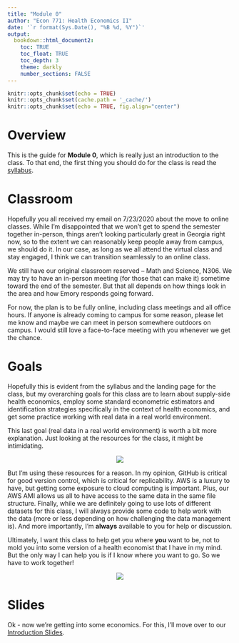 ```yaml
---
title: "Module 0"
author: "Econ 771: Health Economics II"
date: '`r format(Sys.Date(), "%B %d, %Y")`'
output: 
  bookdown::html_document2:
    toc: TRUE
    toc_float: TRUE
    toc_depth: 3
    theme: darkly
    number_sections: FALSE
---
```


```r
knitr::opts_chunk$set(echo = TRUE)
knitr::opts_chunk$set(cache.path = '_cache/')
knitr::opts_chunk$set(echo = TRUE, fig.align="center")
```

# Overview 
This is the guide for **Module 0**, which is really just an introduction to the class. To that end, the first thing you should do for the class is read the [syllabus](https://imccart.github.io/Econ-771/syllabus/syllabus.pdf).

# Classroom
Hopefully you all received my email on 7/23/2020 about the move to online classes. While I'm disappointed that we won't get to spend the semester together in-person, things aren't looking particularly great in Georgia right now, so to the extent we can reasonably keep people away from campus, we should do it. In our case, as long as we all attend the virtual class and stay engaged, I think we can transition seamlessly to an online class. 

We still have our original classroom reserved -- Math and Science, N306. We may try to have an in-person meeting (for those that can make it) sometime toward the end of the semester. But that all depends on how things look in the area and how Emory responds going forward. 

For now, the plan is to be fully online, including class meetings and all office hours. If anyone is already coming to campus for some reason, please let me know and maybe we can meet in person somewhere outdoors on campus. I would still love a face-to-face meeting with you whenever we get the chance.

# Goals
Hopefully this is evident from the syllabus and the landing page for the class, but my overarching goals for this class are to learn about supply-side health economics, employ some standard econometric estimators and identification strategies specifically in the context of health economics, and get some practice working with real data in a real world environment. 

This last goal (real data in a real world environment) is worth a bit more explanation. Just looking at the resources for the class, it might be intimidating.

<center>

![](https://media.giphy.com/media/l1J9EAbtarE4QYHAY/giphy.gif)

</center>

But I'm using these resources for a reason. In my opinion, GitHub is critical for good version control, which is critical for replicability. AWS is a luxury to have, but getting some exposure to cloud computing is important. Plus, our AWS AMI allows us all to have access to the same data in the same file structure. Finally, while we are definitely going to use lots of different datasets for this class, I will always provide some code to help work with the data (more or less depending on how challenging the data management is). And more importantly, I'm **always** available to you for help or discussion.

Ultimately, I want this class to help get you where **you** want to be, not to mold you into some version of a health economist that I have in my mind. But the only way I can help you is if I know where you want to go. So we have to work together!

<center>

![](https://media.giphy.com/media/QWwEdgDbYjFbfOMJ3z/giphy.gif)

</center>

# Slides
Ok - now we're getting into some economics. For this, I'll move over to our [Introduction Slides](slides-class1.html).
